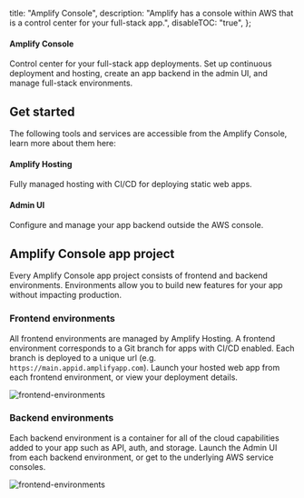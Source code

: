   title: "Amplify Console",
  description:
    "Amplify has a console within AWS that is a control center for your full-stack app.",
  disableTOC: "true",
};

<Grid columns={1} class="margin-top-lg margin-bottom-lg">
  <Card
    external
    href="https://console.aws.amazon.com/amplify/home"
    class="border-radius"
    containertag="amplify-external-link"
  >
    <CardGraphic src="/assets/logo-dark.svg" />
    <CardDetail>
      <h4>Amplify Console</h4>
      <p>
        Control center for your full-stack app deployments. Set up continuous
        deployment and hosting, create an app backend in the admin UI, and manage
        full-stack environments.
      </p>
    </CardDetail>
  </Card>
</Grid>

## Get started

The following tools and services are accessible from the Amplify Console, learn more about them here:

<Grid columns={2} class="margin-top-lg margin-bottom-lg">
  <Card
    external
    href="https://docs.aws.amazon.com/amplify/latest/userguide/welcome.html"
    class="border-radius"
    containertag="amplify-external-link"
  >
    <CardGraphic src="/assets/console.png" />
    <CardDetail>
      <h4>Amplify Hosting</h4>
      <p>
        Fully managed hosting with CI/CD for deploying static web apps.
      </p>
    </CardDetail>
  </Card>

  <Card href="/console/adminui/start" class="border-radius">
    <CardGraphic src="/assets/cli.png" />
    <CardDetail>
      <h4>Admin UI</h4>
      <p>
        Configure and manage your app backend outside the AWS console.
      </p>
    </CardDetail>
  </Card>
</Grid>


## Amplify Console app project

Every Amplify Console app project consists of frontend and backend environments. Environments allow you to build new features for your app without impacting production.

### Frontend environments

All frontend environments are managed by Amplify Hosting. A frontend environment corresponds to a Git branch for apps with CI/CD enabled. Each branch is deployed to a unique url (e.g. `https://main.appid.amplifyapp.com`). Launch your hosted web app from each frontend environment, or view your deployment details.

![frontend-environments](/images/console/frontend-envs.gif)

### Backend environments

Each backend environment is a container for all of the cloud capabilities added to your app such as API, auth, and storage. Launch the Admin UI from each backend environment, or get to the underlying AWS service consoles.

![frontend-environments](/images/console/backend-envs.gif)
